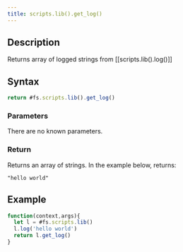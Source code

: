 ```yaml
---
title: scripts.lib().get_log()
---
```


## Description

Returns array of logged strings from [[scripts.lib().log()]]

## Syntax

```js
return #fs.scripts.lib().get_log()
```

### Parameters

There are no known parameters.

### Return

Returns an array of strings. In the example below, returns:

```
"hello world"
```

## Example

```js
function(context,args){
  let l = #fs.scripts.lib()
  l.log('hello world')
  return l.get_log()
}
```
